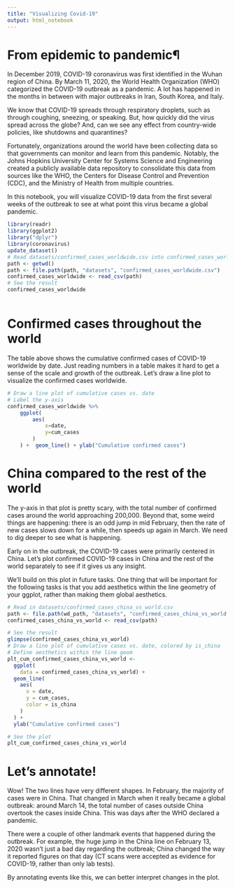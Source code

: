 ```yaml
---
title: "Visualizing Covid-19"
output: html_notebook
---
```

#  From epidemic to pandemic¶
In December 2019, COVID-19 coronavirus was first identified in the Wuhan region of China. By March 11, 2020, the World
Health Organization (WHO) categorized the COVID-19 outbreak as a pandemic. A lot has happened in the months in between
with major outbreaks in Iran, South Korea, and Italy.

We know that COVID-19 spreads through respiratory droplets, such as through coughing, sneezing, or speaking. But,
how quickly did the virus spread across the globe? And, can we see any effect from country-wide policies, like
shutdowns and quarantines?

Fortunately, organizations around the world have been collecting data so that governments can monitor and learn from
this pandemic. Notably, the Johns Hopkins University Center for Systems Science and Engineering created a publicly
available data repository to consolidate this data from sources like the WHO, the Centers for Disease Control and
Prevention (CDC), and the Ministry of Health from multiple countries.

In this notebook, you will visualize COVID-19 data from the first several weeks of the outbreak to see at what point
this virus became a global pandemic.

```r
library(readr)
library(ggplot2)
library("dplyr")
library(coronavirus)
update_dataset()
# Read datasets/confirmed_cases_worldwide.csv into confirmed_cases_worldwide
path <- getwd()
path <- file.path(path, "datasets", "confirmed_cases_worldwide.csv")
confirmed_cases_worldwide <- read_csv(path)
# See the result
confirmed_cases_worldwide



```
# Confirmed cases throughout the world
The table above shows the cumulative confirmed cases of COVID-19 worldwide by date.
Just reading numbers in a table makes it hard to get a sense of the scale and growth of
the outbreak. Let's draw a line plot to visualize the confirmed cases worldwide.

```r
# Draw a line plot of cumulative cases vs. date
# Label the y-axis
confirmed_cases_worldwide %>%
    ggplot(
        aes(
            x=date,
            y=cum_cases
        )
    ) +  geom_line() + ylab("Cumulative confirmed cases")


```
# China compared to the rest of the world
The y-axis in that plot is pretty scary, with the total number of confirmed cases
around the world
approaching 200,000. Beyond that, some weird things are happening: there is an odd jump
in mid February, then the rate of new cases slows down for a while, then speeds up
again in March. We need to dig deeper to see what is happening.

Early on in the outbreak, the COVID-19 cases were primarily centered in China. Let's
plot confirmed COVID-19 cases in China and the rest of the world separately to see if
it gives us any insight.

We'll build on this plot in future tasks. One thing that will be important for the
following tasks is that you add aesthetics within the line geometry of your ggplot,
rather than making them global aesthetics.

```r
# Read in datasets/confirmed_cases_china_vs_world.csv
path <- file.path(wd_path, "datasets", "confirmed_cases_china_vs_world.csv")
confirmed_cases_china_vs_world <- read_csv(path)

# See the result
glimpse(confirmed_cases_china_vs_world)
# Draw a line plot of cumulative cases vs. date, colored by is_china
# Define aesthetics within the line geom
plt_cum_confirmed_cases_china_vs_world <-
  ggplot(
    data = confirmed_cases_china_vs_world) +
  geom_line(
    aes(
      x = date,
      y = cum_cases,
      color = is_china
    )
  ) +
  ylab("Cumulative confirmed cases")

# See the plot
plt_cum_confirmed_cases_china_vs_world
```
# Let's annotate!

Wow! The two lines have very different shapes. In February, the majority of cases were
in China. That changed in March when it really became a global outbreak: around March
14, the total number of cases outside China overtook the cases inside China. This was
days after the WHO declared a pandemic.

There were a couple of other landmark events that happened during the outbreak. For
example, the huge jump in the China line on February 13, 2020 wasn't just a bad day
regarding the outbreak; China changed the way it reported figures on that day (CT
scans were accepted as evidence for COVID-19, rather than only lab tests).

By annotating events like this, we can better interpret changes in the plot.
